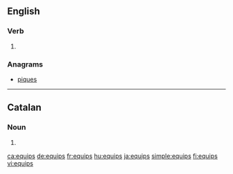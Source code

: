 ==English==

===Verb===
{{head|en|verb form}}

# {{en-third-person singular of|equip}}

===Anagrams===
* [[piques#English|piques]]

----

==Catalan==

===Noun===
{{ca-noun-form}}

# {{plural of|equip|lang=ca}}

[[ca:equips]]
[[de:equips]]
[[fr:equips]]
[[hu:equips]]
[[ja:equips]]
[[simple:equips]]
[[fi:equips]]
[[vi:equips]]